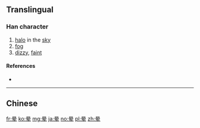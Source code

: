 {{also|暈}}
==Translingual==

===Han character===
{{Han char|rn=72|rad=日|as=06|sn=10|four=|canj=日月大手 (ABKQ)|ids=⿳[[日]][[冖]][[车]]}}

# [[halo]] in the [[sky]]
# [[fog]]
# [[dizzy]], [[faint]]

====References====
* {{Han ref|kx=0495.241|hdz=21509.080|uh=6655|ud=26197}}

----

==Chinese==
{{zh-see|暈}}

[[fr:晕]]
[[ko:晕]]
[[mg:晕]]
[[ja:晕]]
[[no:晕]]
[[pl:晕]]
[[zh:晕]]